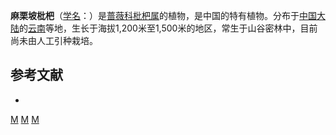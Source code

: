 {{Speciesbox
| genus = Eriobotrya
| species = malipoensis
| authority = Kuan, 1963
}}

'''麻栗坡枇杷'''（[[学名|学名]]：{{lang|la|''Eriobotrya malipoensis''}}）是[[蔷薇科|蔷薇科]][[枇杷属|枇杷属]]的植物，是中国的特有植物。分布于[[中国大陆|中国大陆]]的[[云南|云南]]等地，生长于海拔1,200米至1,500米的地区，常生于山谷密林中，目前尚未由人工引种栽培。

== 参考文献 ==
<div class="references-small">
* {{cite web| url =http://www.bioinfo.cn/db05/KmzwSpecies.php?action=view&id=19037| title =麻栗坡枇杷| work =《中国高等植物数据库全库》| publisher =中国科学院微生物研究所| author =昆明植物研究所| accessdate =2009-02-25| deadurl =yes| archiveurl =https://web.archive.org/web/20160305063633/http://www.bioinfo.cn/db05/KmzwSpecies.php?action=view&id=19037| archivedate =2016-03-05}}
</div>
{{taxonbar}}
[[Category:枇杷属|M]]
[[Category:中国特有植物|M]]
[[Category:云南植物|M]]


{{植物小作品}}